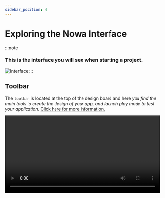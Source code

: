 ```yaml
---
sidebar_position: 4
---
```


# Exploring the Nowa Interface

:::note
### This is the interface you will see when starting a project.
![Interface](\img\startedproject.png)
:::

## Toolbar  
The `toolbar` is located at the top of the design board and here *you find the main tools to create the design of your app, and launch play mode to test your application.* [Click here for more information.](../ui/toolbar)

<video src="/videos/getting-started/toolbar.webm" controls width="100%" />  

## Screen & Widget Properties  
Easily *customize the appearance and behavior* of your pages and widgets to match your specific needs. [Click here for more information.](../ui/screens/create-screens)
<video src="/videos/getting-started/properties.webm" controls width="100%" />  

## Variables  

`Variables` are fundamental in app development as they allow you to *store and manipulate data dynamically*. In Nowa, local variables are used to hold values that may change during the lifetime of a screen or component.
[Click here for more information.](../vars-params-functions/create-variable)
<video src="/videos/getting-started/variable.webm" controls width="100%" />  


## AI Assistant  

`AI` can help *create and modify applications* without the need to manually edit the code.
 [Click here to learn how to use AI.](../ai/howtouseai)

![AI Assistant](/img/exploreinterface/ai.png)

---

## API Collections  
An `API` is a tool that allows Nowa to *communicate and share data with other systems.*
 [Click here to learn how to create an API connection.](../data-connections/api/whatisapi)

![API Collection](/img/exploreinterface/api.png)

---

## File System  
Maintain your project in an *organized* and well-managed state.

- Create and modify folders and files with ease  
- `lib` → all your main app logic 
- `boards` → visual boards for easy design   
- `assets` → images, icons, and resources in one place   

![Files Panel](/img/exploreinterface/files.png)

---

## Play Mode & App Preview  

Quickly preview your application.

- Test widgets & layouts. 
- Toggle mockup frames and device sizes.
- Preview your app right inside a phone frame.

<video src="/videos/playmod.webm" controls width="100%" />

---

## Test Mode - Simulator  
Test Mode enables you to *run your application on real devices* to ensure proper functionality.

![Simulator](/img/exploreinterface/simulator.png)

---

## Supabase Integration  
`Supabase` is an open-source backend-as-a-service platform that provides developers with a *Postgres database, authentication, real-time subscriptions, and storage*, making it easy to build and scale applications without managing complex infrastructure.
 [Click here to learn how to connect Nowa to supabase.](../data-connections/supabase/)

![Supabase Settings](/img/exploreinterface/supabase.png)

---

## Themes  
In this section, you can *customize the appearance of your app.*
[Click here how to create a theme.](../ui/themes/create-themes)

![Theme Settings](/img/exploreinterface/theme.png)

---

## Widgets  
In Nowa, a `widget` is the *basic building block of the user interface* — it represents everything from simple elements like text and buttons to complex layouts and entire screens.
[Click here to learn about widgets.](../ui/widgets/widgets-ref)

![Widget Panel](/img/exploreinterface/widget.png)

---

## Circuit 
In the `Circuit`, you can *visually modify what the application does*, helping you *edit its logic*.
[Click here to dive deeper into how Circuit works.](../logic/intro-circuit)

![Circle](/img/exploreinterface/circle.png)

---